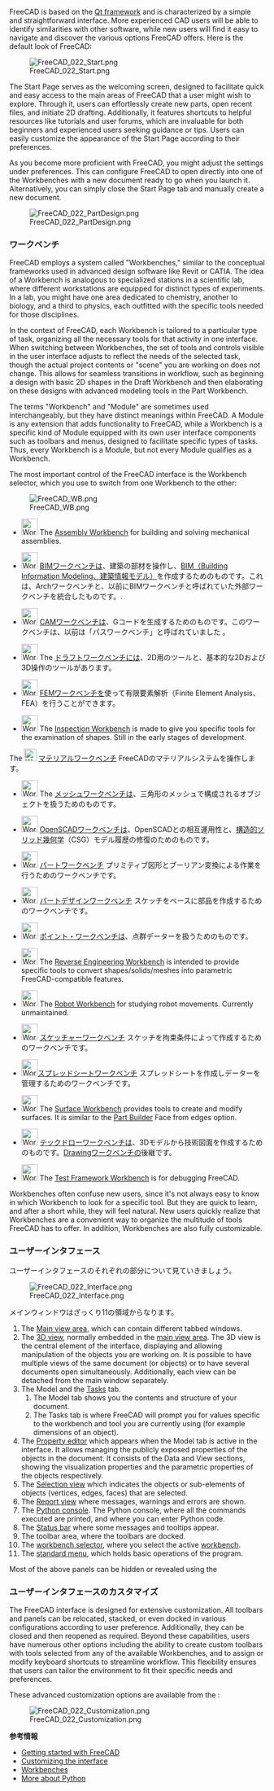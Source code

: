<languages/>

{{Docnav/ja
|[[Manual:Installing/ja|マニュアル・インストール]]
|[[Manual:Navigating_in_the_3D_view/ja|マニュアル・3D ビューの操作]]
|[[Manual:Introduction/ja|マニュアル・はじめに]]
|IconC=Crystal_Clear_manual.png
}}

{{Manual:TOC}}

FreeCAD is based on the [https://en.wikipedia.org/wiki/Qt_(software) Qt framework] and is characterized by a simple and straightforward interface. More experienced CAD users will be able to identify similarities with other software, while new users will find it easy to navigate and discover the various options FreeCAD offers. Here is the default look of FreeCAD:

[[Image:FreeCAD_022_Start.png]]

The Start Page serves as the welcoming screen, designed to facilitate quick and easy access to the main areas of FreeCAD that a user might wish to explore. Through it, users can effortlessly create new parts, open recent files, and initiate 2D drafting. Additionally, it features shortcuts to helpful resources like tutorials and user forums, which are invaluable for both beginners and experienced users seeking guidance or tips. Users can easily customize the appearance of the Start Page according to their preferences.

As you become more proficient with FreeCAD, you might adjust the settings under preferences. This can configure FreeCAD to open directly into one of the Workbenches with a new document ready to go when you launch it. Alternatively, you can simply close the Start Page tab and manually create a new document.

[[Image:FreeCAD_022_PartDesign.png]]

<span id="Workbenches"></span>
=== ワークベンチ ===

FreeCAD employs a system called "Workbenches," similar to the conceptual frameworks used in advanced design software like Revit or CATIA. The idea of a Workbench is analogous to specialized stations in a scientific lab, where different workstations are equipped for distinct types of experiments. In a lab, you might have one area dedicated to chemistry, another to biology, and a third to physics, each outfitted with the specific tools needed for those disciplines.

In the context of FreeCAD, each Workbench is tailored to a particular type of task, organizing all the necessary tools for that activity in one interface. When switching between Workbenches, the set of tools and controls visible in the user interface adjusts to reflect the needs of the selected task, though the actual project contents or "scene" you are working on does not change. This allows for seamless transitions in workflow, such as beginning a design with basic 2D shapes in the Draft Workbench and then elaborating on these designs with advanced modeling tools in the Part Workbench.

The terms "Workbench" and "Module" are sometimes used interchangeably, but they have distinct meanings within FreeCAD. A Module is any extension that adds functionality to FreeCAD, while a Workbench is a specific kind of Module equipped with its own user interface components such as toolbars and menus, designed to facilitate specific types of tasks. Thus, every Workbench is a Module, but not every Module qualifies as a Workbench.

The most important control of the FreeCAD interface is the Workbench selector, which you use to switch from one Workbench to the other:

[[Image:FreeCAD_WB.png]]

<!--Please keep this list consistent with Workbenches, Online_Help_Toc and User_hub-->
* [[Image:Workbench_Assembly.svg|32px]] The [[Assembly_Workbench|Assembly Workbench]] for building and solving mechanical assemblies. {{Version|1.0}}

* [[Image:Workbench_BIM.svg|32px]] [[BIM_Workbench/ja|BIMワークベンチ]]は、建築の部材を操作し、[https://ja.wikipedia.org/wiki/BIM BIM（Building Information Modeling、建築情報モデル）]を作成するためのものです。これは、Archワークベンチと、以前にBIMワークベンチと呼ばれていた外部ワークベンチを統合したものです。{{VersionMinus|0.21}}.

* [[Image:Workbench_CAM.svg|32px]] [[CAM_Workbench/ja|CAMワークベンチ]]は、Gコードを生成するためのものです。このワークベンチは、以前は「パスワークベンチ」と呼ばれていました {{VersionMinus|0.21}}。

* [[Image:Workbench_Draft.svg|32px]] The [[Draft_Workbench|ドラフトワークベンチ]]には、2D用のツールと、基本的な2Dおよび3D操作のツールがあります。

* [[Image:Workbench_FEM.svg|32px]] [[FEM_Workbench/ja|FEMワークベンチ]]を使って有限要素解析（Finite Element Analysis、FEA）を行うことができます。

* [[Image:Workbench_Inspection.svg|32px]] The [[Inspection_Workbench|Inspection Workbench]] is made to give you specific tools for the examination of shapes. Still in the early stages of development.

The [[Image:Workbench_Material.svg|24px]] [[Material_Workbench|マテリアルワークベンチ]] FreeCADのマテリアルシステムを操作します。

* [[Image:Workbench_Mesh.svg|32px]] The [[Mesh_Workbench/ja|メッシュワークベンチ]]は、三角形のメッシュで構成されるオブジェクトを扱うためのものです。

* [[Image:Workbench_OpenSCAD.svg|32px]] [[OpenSCAD_Workbench/ja|OpenSCADワークベンチ]]は、OpenSCADとの相互運用性と、[[Constructive_solid_geometry|構造的ソリッド幾何学]]（CSG）モデル履歴の修復のためのものです。

* [[Image:Workbench_Part.svg|32px]] [[Part_Workbench/ja|パートワークベンチ]] プリミティブ図形とブーリアン変換による作業を行うためのワークベンチです。

* [[Image:Workbench_PartDesign.svg|32px]] [[PartDesign_Workbench/ja|パートデザインワークベンチ]] スケッチをベースに部品を作成するためのワークベンチです。

* [[Image:Workbench_Points.svg|32px]] [[Points_Workbench/ja|ポイント・ワークベンチ]]は、点群データーを扱うためのものです。

* [[Image:Workbench_Reverse_Engineering.svg|32px]] The [[Reverse_Engineering_Workbench|Reverse Engineering Workbench]] is intended to provide specific tools to convert shapes/solids/meshes into parametric FreeCAD-compatible features.

* [[Image:Workbench_Robot.svg|32px]] The [[Robot_Workbench|Robot Workbench]] for studying robot movements. Currently unmaintained.

* [[Image:Workbench_Sketcher.svg|32px]] [[Sketcher_Workbench/ja|スケッチャーワークベンチ]] スケッチを拘束条件によって作成するためのワークベンチです。

* [[Image:Workbench_Spreadsheet.svg|32px]][[Spreadsheet_Workbench/ja|スプレッドシートワークベンチ]] スプレッドシートを作成しデーターを管理するためのワークベンチです。

* [[Image:Workbench_Surface.svg|32px]] The [[Surface_Workbench|Surface Workbench]] provides tools to create and modify surfaces. It is similar to the [[Part_Builder|Part Builder]] Face from edges option.

* [[Image:Workbench_TechDraw.svg|32px]] [[TechDraw_Workbench/ja|テックドローワークベンチ]]は、3Dモデルから技術図面を作成するためのものです。[[Drawing_Workbench|Drawingワークベンチ]]の後継です。

* [[Image:Workbench_Test.svg|32px]] The [[Testing|Test Framework Workbench]] is for debugging FreeCAD.

Workbenches often confuse new users, since it's not always easy to know in which Workbench to look for a specific tool. But they are quick to learn, and after a short while, they will feel natural. New users quickly realize that Workbenches are a convenient way to organize the multitude of tools FreeCAD has to offer. In addition, Workbenches are also fully customizable.

<span id="The_interface"></span>
=== ユーザーインタフェース ===

ユーザーインタフェースのそれぞれの部分について見ていきましょう。

[[Image:FreeCAD_022_Interface.png]]

メインウィンドウはざっくり11の領域からなります。

# The [[Main_view_area|Main view area]], which can contain different tabbed windows.
# The [[3D_view|3D view]], normally embedded in the [[Main_view_area|main view area]]. The 3D view is the central element of the interface, displaying and allowing manipulation of the objects you are working on. It is possible to have multiple views of the same document (or objects) or to have several documents open simultaneously. Additionally, each view can be detached from the main window separately. 
# The Model and the [[Task_panel|Tasks]] tab.
## The Model tab shows you the contents and structure of your document.
## The Tasks tab is where FreeCAD will prompt you for values specific to the workbench and tool you are currently using (for example dimensions of an object).
# The [[Property_editor|Property editor]] which appears when the Model tab is active in the interface. It allows managing the publicly exposed properties of the objects in the document. It consists of the Data and View sections, showing the visualization properties and the parametric properties of the objects respectively.
# The [[Selection_view|Selection view]] which indicates the objects or sub-elements of objects (vertices, edges, faces) that are selected.
# The [[Report_view|Report view]] where messages, warnings and errors are shown.
# The [[Python_console|Python console]]. The Python console, where all the commands executed are printed, and where you can enter Python code.
# The [[Status_bar|Status bar]] where some messages and tooltips appear.
# The toolbar area, where the toolbars are docked.
#The [[Std_Workbench|workbench selector]], where you select the active [[Workbenches|workbench]].
# The [[Standard_Menu|standard menu]], which holds basic operations of the program.

Most of the above panels can be hidden or revealed using the {{MenuCommand|View → Panels menu}}

<span id="Customizing_the_interface"></span>
=== ユーザーインタフェースのカスタマイズ ===

The FreeCAD interface is designed for extensive customization. All toolbars and panels can be relocated, stacked, or even docked in various configurations according to user preference. Additionally, they can be closed and then reopened as required. Beyond these capabilities, users have numerous other options including the ability to create custom toolbars with tools selected from any of the available Workbenches, and to assign or modify keyboard shortcuts to streamline workflow. This flexibility ensures that users can tailor the environment to fit their specific needs and preferences.

These advanced customization options are available from the {{MenuCommand|Tools → Customize menu}}:

[[Image:FreeCAD_022_Customization.png]]

'''参考情報'''

* [[Getting started|Getting started with FreeCAD]]
* [[Interface Customization|Customizing the interface]]
* [[Workbenches]]
* [https://www.python.org More about Python]


{{Docnav/ja
|[[Manual:Installing/ja|マニュアル・インストール]]
|[[Manual:Navigating_in_the_3D_view/ja|マニュアル・3D ビューの操作]]
|[[Manual:Introduction/ja|マニュアル・はじめに]]
|IconC=Crystal_Clear_manual.png
}}